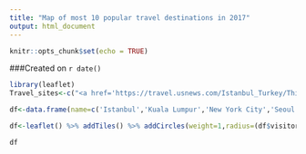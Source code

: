 ```yaml
---
title: "Map of most 10 popular travel destinations in 2017"
output: html_document
---
```


```r
knitr::opts_chunk$set(echo = TRUE)
```

###Created on `r date()`

```r
library(leaflet)
Travel_sites<-c("<a href='https://travel.usnews.com/Istanbul_Turkey/Things_To_Do/'> 13 Things to do in  Istanbul</a>","<a href='https://homeiswhereyourbagis.com/en/15-things-you-should-experience-in-kuala-lumpur/'> 15 Things to do in  Kuala Lumpur</a>","<a href='https://www.tripadvisor.com/Travel_Guide-g60763-New_York_City_New_York.html'> New York City Travel Guides</a>","<a href='https://www.tripadvisor.com/Travel_Guide-g294197-Seoul.html'> Seoul Travel Guides</a>","<a href='https://www.tripadvisor.com/Tourism-g298184-Tokyo_Tokyo_Prefecture_Kanto-Vacations.html'> Tokyo Travel Guides</a>","<a href='https://www.tripadvisor.com/Travel_Guide-g294265-Singapore.html'> Singapore Travel Guides</a>","<a href='https://www.tripadvisor.com/Travel_Guide-g295424-Dubai_Emirate_of_Dubai.html'> Dubai Travel Guides</a>","<a href='https://www.tripadvisor.com/Travel_Guide-g187147-Paris_Ile_de_France.html'> Paris Travel Guides</a>","<a href='https://www.tripadvisor.com/Travel_Guide-g186338-London_England.html'> London Travel Guides</a>","<a href='https://www.tripadvisor.com/Travel_Guide-g293916-Bangkok.html'> Bangkok Travel Guides</a>")

df<-data.frame(name=c('Istanbul','Kuala Lumpur','New York City','Seoul','Tokyo','Singapore','Dubai','Paris','London','Bangkok'),visitors=c(9.24,12.08,12.36,12.44,12.51,13.45,16.01,16.13,20.01,20.19),lat=c(41.0082,3.1390,40.7128,37.5665,35.6895,1.3521,25.2048,48.8566,51.5074,13.7563),lng=c(28.9784,101.6869,-74.0060,126.9780,139.6917,103.8198,55.2708,2.3522,-0.1278,100.5018))

df<-leaflet() %>% addTiles() %>% addCircles(weight=1,radius=(df$visitors*10^4),lat=df$lat,lng=df$lng,popup=Travel_sites) 

df
```
